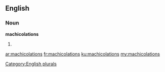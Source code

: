 ==English==

===Noun===
'''machicolations'''

# {{plural of|machicolation}}

[[Category:English plurals]]

[[ar:machicolations]]
[[fr:machicolations]]
[[ku:machicolations]]
[[my:machicolations]]